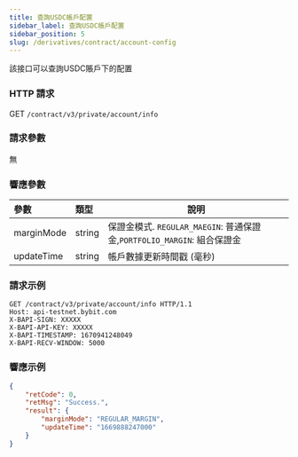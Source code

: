 ```yaml
---
title: 查詢USDC帳戶配置
sidebar_label: 查詢USDC帳戶配置
sidebar_position: 5
slug: /derivatives/contract/account-config
---
```


該接口可以查詢USDC賬戶下的配置

### HTTP 請求
GET `/contract/v3/private/account/info`

### 請求參數
無

### 響應參數
| 參數 | 類型 | 說明|
|:----- |:-----|------ |
|marginMode |string |保證金模式. `REGULAR_MAEGIN`: 普通保證金,`PORTFOLIO_MARGIN`: 組合保證金 |
|updateTime |string |帳戶數據更新時間戳 (毫秒) |

### 請求示例

```http
GET /contract/v3/private/account/info HTTP/1.1
Host: api-testnet.bybit.com
X-BAPI-SIGN: XXXXX
X-BAPI-API-KEY: XXXXX
X-BAPI-TIMESTAMP: 1670941248049
X-BAPI-RECV-WINDOW: 5000
```

### 響應示例

```json
{
    "retCode": 0,
    "retMsg": "Success.",
    "result": {
        "marginMode": "REGULAR_MARGIN",
        "updateTime": "1669888247000"
    }
}
```